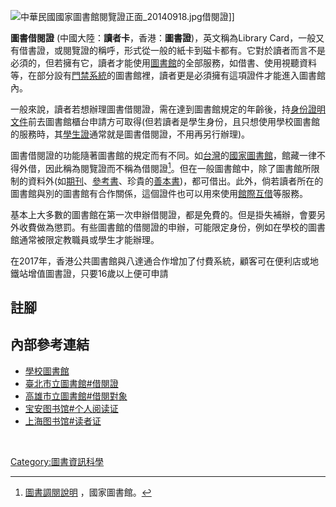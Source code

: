 [[File:中華民國國家圖書館閱覽證正面_20140918.jpg|thumb]]借閱證]]

'''圖書借閱證''' (中國大陸：'''讀者卡'''，香港：'''圖書證''')，英文稱為Library Card，一般又有借書證，或閱覽證的稱呼，形式從一般的紙卡到磁卡都有。它對於讀者而言不是必須的，但若擁有它，讀者才能使用[[圖書館|圖書館]]的全部服務，如借書、使用視聽資料等，在部分設有[[門禁系統|門禁系統]]的圖書館裡，讀者更是必須擁有這項證件才能進入圖書館內。

一般來說，讀者若想辦理圖書借閱證，需在達到圖書館規定的年齡後，持[[身份證|身份證明文件]]前去圖書館櫃台申請方可取得(但若讀者是學生身份，且只想使用學校圖書館的服務時，其[[學生證|學生證]]通常就是圖書借閱證，不用再另行辦理)。

圖書借閱證的功能隨著圖書館的規定而有不同。如[[台灣|台灣]]的[[國家圖書館_(台灣)|國家圖書館]]，館藏一律不得外借，因此稱為閱覽證而不稱為借閱證<ref>[https://www.ncl.edu.tw/content_11.html 圖書調閱說明] {{Wayback|url=https://www.ncl.edu.tw/content_11.html |date=20201213082952 }}，國家圖書館。</ref>。但在一般圖書館中，除了圖書館所限制的資料外(如[[期刊|期刊]]、[[參考書|參考書]]、珍貴的[[善本書|善本書]])，都可借出。此外，倘若讀者所在的圖書館與別的圖書館有合作關係，這個證件也可以用來使用[[館際互借|館際互借]]等服務。

基本上大多數的圖書館在第一次申辦借閱證，都是免費的。但是掛失補辦，會要另外收費做為懲罰。有些圖書館的借閱證的申辦，可能限定身份，例如在學校的圖書館通常被限定教職員或學生才能辦理。

在2017年，香港公共圖書館與八達通合作增加了付費系統，顧客可在便利店或地鐵站增值圖書證，只要16歲以上便可申請

==註腳==
<references />

==內部參考連結==
* [[學校圖書館|學校圖書館]]
* [[臺北市立圖書館#借閱證|臺北市立圖書館#借閱證]]
* [[高雄市立圖書館#借閱對象|高雄市立圖書館#借閱對象]]
* [[宝安图书馆#个人阅读证|宝安图书馆#个人阅读证]]
* [[上海图书馆#读者证|上海图书馆#读者证]]
<br>
{{Library science-stub}}
[[Category:圖書資訊科學|Category:圖書資訊科學]]